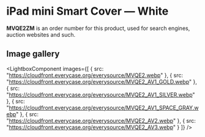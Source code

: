
# iPad mini Smart Cover — White

<Callout type='info' emoji='👉🏻'>**MVQE2ZM** is an order number for this product, used for search engines, auction websites and such.</Callout>

## Image gallery

<LightboxComponent
    images={[
      {
        src: "https://cloudfront.everycase.org/everysource/MVQE2.webp"
      },
      {
        src: "https://cloudfront.everycase.org/everysource/MVQE2_AV1_GOLD.webp"
      },
      {
        src: "https://cloudfront.everycase.org/everysource/MVQE2_AV1_SILVER.webp"
      },
      {
        src: "https://cloudfront.everycase.org/everysource/MVQE2_AV1_SPACE_GRAY.webp"
      },
      {
        src: "https://cloudfront.everycase.org/everysource/MVQE2_AV2.webp"
      },
      {
        src: "https://cloudfront.everycase.org/everysource/MVQE2_AV3.webp"
      }
    ]}
  />
